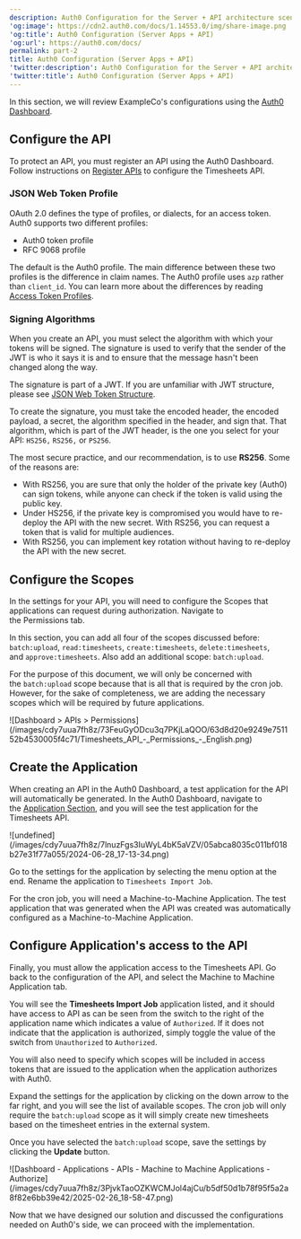 ```yaml
---
description: Auth0 Configuration for the Server + API architecture scenario
'og:image': https://cdn2.auth0.com/docs/1.14553.0/img/share-image.png
'og:title': Auth0 Configuration (Server Apps + API)
'og:url': https://auth0.com/docs/
permalink: part-2
title: Auth0 Configuration (Server Apps + API)
'twitter:description': Auth0 Configuration for the Server + API architecture scenario
'twitter:title': Auth0 Configuration (Server Apps + API)
---
```

In this section, we will review ExampleCo's configurations using the [Auth0 Dashboard](https://manage.auth0.com/#).

## Configure the API

To protect an API, you must register an API using the <Tooltip tip="Auth0 Dashboard: Auth0's main product to configure your services." cta="View Glossary" href="/glossary?term=Auth0+Dashboard">Auth0 Dashboard</Tooltip>. Follow instructions on [Register APIs](/get-started/auth0-overview/set-up-apis) to configure the Timesheets API.

### JSON Web Token Profile

<Tooltip tip="Access Token: Authorization credential, in the form of an opaque string or JWT, used to access an API." cta="View Glossary" href="/glossary?term=OAuth+2.0">OAuth 2.0</Tooltip> defines the type of profiles, or dialects, for an <Tooltip tip="OAuth 2.0: Authorization framework that defines authorization protocols and workflows." cta="View Glossary" href="/glossary?term=access+token">access token</Tooltip>. Auth0 supports two different profiles:

* Auth0 token profile
* RFC 9068 profile

The default is the Auth0 profile. The main difference between these two profiles is the difference in claim names. The Auth0 profile uses `azp` rather than `client_id`. You can learn more about the differences by reading [Access Token Profiles](/secure/tokens/access-tokens/access-token-profiles).

### Signing Algorithms

When you create an API, you must select the algorithm with which your tokens will be signed. The signature is used to verify that the sender of the <Tooltip tip="JSON Web Token (JWT): Standard ID Token format (and often Access Token format) used to represent claims securely between two parties." cta="View Glossary" href="/glossary?term=JWT">JWT</Tooltip> is who it says it is and to ensure that the message hasn't been changed along the way.

<Callout icon="file-lines" color="#0EA5E9" iconType="regular">

The signature is part of a JWT. If you are unfamiliar with JWT structure, please see [JSON Web Token Structure](/secure/tokens/json-web-tokens/json-web-token-structure).

</Callout>

To create the signature, you must take the encoded header, the encoded payload, a secret, the algorithm specified in the header, and sign that. That algorithm, which is part of the JWT header, is the one you select for your API: `HS256,` `RS256,` or `PS256`.

The most secure practice, and our recommendation, is to use **RS256**. Some of the reasons are:

* With RS256, you are sure that only the holder of the private key (Auth0) can sign tokens, while anyone can check if the token is valid using the public key.
* Under HS256, if the private key is compromised you would have to re-deploy the API with the new secret. With RS256, you can request a token that is valid for multiple audiences.
* With RS256, you can implement key rotation without having to re-deploy the API with the new secret.

## Configure the Scopes

In the settings for your API, you will need to configure the Scopes that applications can request during authorization. Navigate to the Permissions tab.

In this section, you can add all four of the scopes discussed before: `batch:upload`, `read:timesheets`, `create:timesheets`, `delete:timesheets`, and `approve:timesheets`. Also add an additional scope: `batch:upload`.

<Callout icon="file-lines" color="#0EA5E9" iconType="regular">

For the purpose of this document, we will only be concerned with the `batch:upload` scope because that is all that is required by the cron job. However, for the sake of completeness, we are adding the necessary scopes which will be required by future applications.

</Callout>

<Frame>![Dashboard > APIs > Permissions](/images/cdy7uua7fh8z/73FeuGyODcu3q7PKjLaQOO/63d8d20e9249e751152b4530005f4c71/Timesheets_API_-_Permissions_-_English.png)</Frame>

## Create the Application

When creating an API in the Auth0 Dashboard, a test application for the API will automatically be generated. In the Auth0 Dashboard, navigate to the [Application Section](https://manage.auth0.com/#/applications), and you will see the test application for the Timesheets API.

<Frame>![undefined](/images/cdy7uua7fh8z/7lnuzFgs3IuWyL4bK5aVZV/05abca8035c011bf018b27e31f77a055/2024-06-28_17-13-34.png)</Frame>

Go to the settings for the application by selecting the menu option at the end. Rename the application to `Timesheets Import Job`.

For the cron job, you will need a Machine-to-Machine Application. The test application that was generated when the API was created was automatically configured as a Machine-to-Machine Application.

## Configure Application's access to the API

Finally, you must allow the application access to the Timesheets API. Go back to the configuration of the API, and select the Machine to Machine Application tab.

You will see the **Timesheets Import Job** application listed, and it should have access to API as can be seen from the switch to the right of the application name which indicates a value of `Authorized`. If it does not indicate that the application is authorized, simply toggle the value of the switch from `Unauthorized` to `Authorized`.

You will also need to specify which scopes will be included in access tokens that are issued to the application when the application authorizes with Auth0.

Expand the settings for the application by clicking on the down arrow to the far right, and you will see the list of available scopes. The cron job will only require the `batch:upload` scope as it will simply create new timesheets based on the timesheet entries in the external system.

Once you have selected the `batch:upload` scope, save the settings by clicking the **Update** button.

<Frame>![Dashboard - Applications - APIs - Machine to Machine Applications - Authorize](/images/cdy7uua7fh8z/3PjvkTaoOZKWCMJol4ajCu/b5df50d1b78f95f5a2a8f82e6bb39e42/2025-02-26_18-58-47.png)</Frame>

Now that we have designed our solution and discussed the configurations needed on Auth0's side, we can proceed with the implementation.